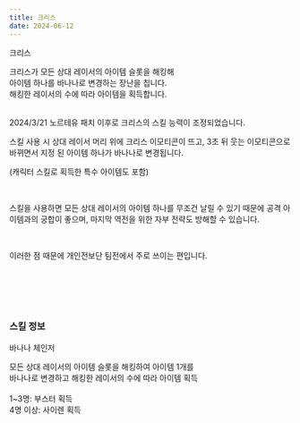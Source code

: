 ```yaml
---
title: 크리스
date: 2024-06-12
---
```


<Sprite className="character" backgroundPosition="-839px -41px">크리스</Sprite>

<Bq>크리스가 모든 상대 레이서의 아이템 슬롯을 해킹해 <br/>
아이템 하나를 바나나로 변경하는 장난을 칩니다.<br/>
해킹한 레이서의 수에 따라 아이템을 획득합니다.<br/><br/>
<Link target="_blank" href="https://kartdrift.nexon.com/kartdrift/ko/news/update/view?threadId=2527539">2024/3/21 노르테유 패치</Link> 이후로 크리스의 스킬 능력이 조정되었습니다.</Bq>

스킬 사용 시 상대 레이서 머리 위에 크리스 이모티콘이 뜨고, 3초 뒤 웃는 이모티콘으로 바뀌면서 지정 된 아이템 하나가 바나나로 변경됩니다.

(캐릭터 스킬로 획득한 특수 아이템도 포함)

<br/>

스킬을 사용하면 모든 상대 레이서의 아이템 하나를 무조건 날릴 수 있기 때문에 공격 아이템과의 궁합이 좋으며, 마지막 역전을 위한 자부 전략도 방해할 수 있습니다.

<br/>

이러한 점 때문에 개인전보단 팀전에서 주로 쓰이는 편입니다.

<br/><br/><br/><br/>

### 스킬 정보

<Sprite className="skill" backgroundPosition="-100px -280px">바나나 체인저</Sprite>

<Info diffText="초보자 추천" titleText="바나나체인저" tagText="액티브"/>

<Bq>모든 상대 레이서의 아이템 슬롯을 해킹하여 아이템 1개를 <br/>
바나나로 변경하고 해킹한 레이서의 수에 따라 아이템 획득 <br/><br/>
1~3명: 부스터 획득 <br/>
4명 이상: 사이렌 획득<br/></Bq>

<TagList title="재사용 대기시간">
    <Tag name="일반" text1="21초"/>
    <Tag name="고급" text1="19.9초"/>
    <Tag name="희귀" text1="18.8초"/>
    <Tag name="영웅" text1="17.7초"/>
    <Tag name="전설" text1="16.6초"/>
</TagList>